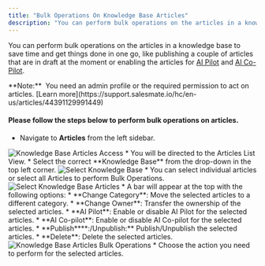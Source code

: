 ```yaml
---
title: "Bulk Operations On Knowledge Base Articles"
description: "You can perform bulk operations on the articles in a knowledge base to save time and get things done in one go, like publishing a couple of articles t..."
---
```


You can perform bulk operations on the articles in a knowledge base to save time and get things done in one go, like publishing a couple of articles that are in draft at the moment or enabling the articles for [AI Pilot](https://support.salesmate.io/hc/en-us/articles/45803043910937) and [AI Co-Pilot](https://support.salesmate.io/hc/en-us/articles/45879889482265).

<Note>
**Note:**  You need an admin profile or the required permission to act on articles. [Learn more](https://support.salesmate.io/hc/en-us/articles/44391129991449)
</Note>

#### Please follow the steps below to perform bulk operations on articles.

*   Navigate to **Articles** from the left sidebar.

<img src="https://support.salesmate.io/hc/article_attachments/47709287975833" alt="Knowledge Base Articles Access" />
*   You will be directed to the Articles List View.
*   Select the correct **Knowledge Base** from the drop-down in the top left corner.

<img src="https://support.salesmate.io/hc/article_attachments/47709287976217" alt="Select Knowledge Base" />
*   You can select individual articles or select all Articles to perform Bulk Operations.

<img src="https://support.salesmate.io/hc/article_attachments/47709293179161" alt="Select Knowledge Base Articles" />
*   A bar will appear at the top with the following options:
    *   **Change Category**: Move the selected articles to a different category.
    *   **Change Owner**: Transfer the ownership of the selected articles.
    *   **AI Pilot**: Enable or disable AI Pilot for the selected articles.
    *   **AI Co-pilot**: Enable or disable AI Co-pilot for the selected articles.
    *   **Publish****:/Unpublish:** Publish/Unpublish the selected articles.
    *   **Delete**: Delete the selected articles.

<img src="https://support.salesmate.io/hc/article_attachments/47709337345689" alt="Knowledge Base Articles Bulk Operations" />
*   Choose the action you need to perform for the selected articles.